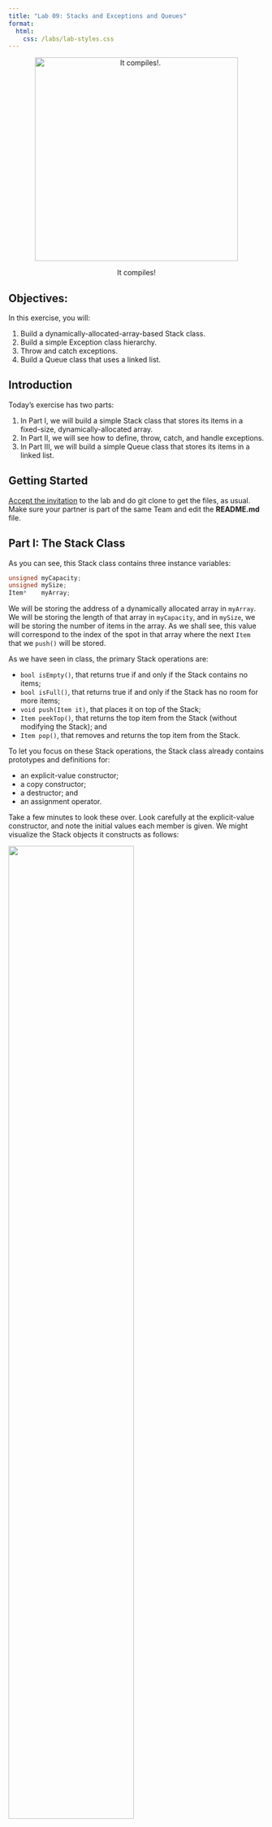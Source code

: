 ```yaml
---
title: "Lab 09: Stacks and Exceptions and Queues"
format: 
  html:
    css: /labs/lab-styles.css
---
```


<center>

<figure>

<img src="/images/labs/lab09/lab09-header.jpg" alt="It compiles!." width="400"/>

<figcaption>It compiles!</figcaption>

</figure>

</center>

## Objectives:

In this exercise, you will:

1.  Build a dynamically-allocated-array-based Stack class.
2.  Build a simple Exception class hierarchy.
3.  Throw and catch exceptions.
4.  Build a Queue class that uses a linked list.

## Introduction

Today's exercise has two parts:

1.  In Part I, we will build a simple Stack class that stores its items in a fixed-size, dynamically-allocated array.
2.  In Part II, we will see how to define, throw, catch, and handle exceptions.
3.  In Part III, we will build a simple Queue class that stores its items in a linked list.

## Getting Started

[Accept the invitation](){target="_blank"} to the lab and do git clone to get the files, as usual. Make sure your partner is part of the same Team and edit the **README.md** file.

## Part I: The Stack Class

As you can see, this Stack class contains three instance variables:

``` cpp
unsigned myCapacity;
unsigned mySize;
Item*    myArray;
```

We will be storing the address of a dynamically allocated array in `myArray`. We will be storing the length of that array in `myCapacity`, and in `mySize`, we will be storing the number of items in the array. As we shall see, this value will correspond to the index of the spot in that array where the next `Item` that we `push()` will be stored.

As we have seen in class, the primary Stack operations are:

-   `bool isEmpty()`, that returns true if and only if the Stack contains no items;
-   `bool isFull()`, that returns true if and only if the Stack has no room for more items;
-   `void push(Item it)`, that places it on top of the Stack;
-   `Item peekTop()`, that returns the top item from the Stack (without modifying the Stack); and
-   `Item pop()`, that removes and returns the top item from the Stack.

To let you focus on these Stack operations, the Stack class already contains prototypes and definitions for:

-   an explicit-value constructor;
-   a copy constructor;
-   a destructor; and
-   an assignment operator.

Take a few minutes to look these over. Look carefully at the explicit-value constructor, and note the initial values each member is given. We might visualize the Stack objects it constructs as follows:

![](/images/labs/lab09/lab09-diagram.png){width="70%"}

Take a minute to look over **tests.cpp** to see the tests it contains. Note that part of the test is commented out. Leave this part commented out for now; we will be uncommenting it in Part II.

Build the project (`make all`) and run tester (`./tester`). Verify that everything works correctly at the outset.

### The isEmpty() Method

Our explicit constructor gives us the ability to define Stack objects with a given capacity. Since these Stack objects are initially empty (i.e., they contain no items), the first operation we will build is the `isEmpty()` method.

In **tests.cpp**, uncomment the `TEST_CASE` that tests `isEmpty()`. Compile and run the test. You should see an error message indicating that `isEmpty()` does not exist.

In **Stack.h**, add a prototype for `isEmpty()` to the class. Recompile and rerun. You should now see a linking error, since `isEmpty()` has been prototyped but not defined.

In **Stack.cpp**, add a definition for `isEmpty()` that will pass the tests. This definition should be as simple as possible (e.g., a single line). If you get stuck, here is a [hint](/labs/lab09-hint.qmd), but don't use it unless you have to.

Recompile and rerun your test. Continue when you pass the test.

### The push(), peekTop(), and isFull() Methods

The other operations only work correctly on a non-empty Stack, so before we can test them, we need to be able to add items to a Stack. Since the `push()` method allows us to add items to a Stack, we will build that method; and since pushing items onto a stack can fill it, we will also build the `isFull()` and `peekTop()` methods.

In **tests.cpp**, uncomment the `TEST_CASE` that tests `testPushPeekTopAndIsFull()`. Take a moment to look over the tests it contains. The first test constructs a stack with capacity 1 and pushes an item onto it. We might visualize this stack as follows:

![](/images/labs/lab09/lab09-diagram01.png){width="55%"}

The second test constructs a stack with capacity 3 and pushes an item onto it. We might visualize this stack as follows:

![](/images/labs/lab09/lab09-diagram02.png){width="70%"}

The test then pushes a second item onto the stack:

![](/images/labs/lab09/lab09-diagram03.png){width="70%"}

The test then pushes a third item onto the stack, filling it:

![](/images/labs/lab09/lab09-diagram04.png){width="70%"}

Compile and run the test. You should see error messages indicating that `push()`, `peekTop()`, and `isFull()` do not exist.

In **Stack.h**, add a prototype for `isFull()` to the class. Recompile. Next, add a prototype for `peekTop()` to the class. Recompile. You should now see just the error for `push()`. Add a prototype for `push()`; then recompile. You should now get only linking errors, since `isFull()`, `peekTop()`, and `push()` have been declared in **Stack.h** but not defined.

In **Stack.cpp**, add a definition for `isFull()`. This definition should be as simple as possible (e.g., a single line).

Save/compile, and verify that the linking error for `isFull()` goes away. (The errors for `peekTop()` and `push()` should still be there.)

Define the `peekTop()` method. Save/recompile, and verify that what you have written compiles without errors. (You should still see a linking error for `push()`.) Note that you do not have to handle the case (now) when you try to `peekTop()` on an empty Stack.

Define the `push()` method. Save/recompile, and verify that what you have written compiles and links without errors. (Again, do not worry about exceptional cases, yet.)

Run the tests. If you pass the tests, congratulations! If not, use the diagrams above to go back and fix your `push()`, `peekTop()`, and/or `isFull()` methods. If you get stuck, here are hints for [push()](/labs/lab09-hint-push.qmd), [peekTop()](lab09-hint-peektop.qmd), and [isFull()](/labs/lab09-hint-isfull.qmd), but only use them if you have to.

Continue when your methods pass all the tests.

### The pop() Method

Our sole remaining operation is the `pop()` method, that removes and returns the top value from the Stack.

In **tests.cpp**, uncomment the `TEST_CASE` for `testPop()`. Compile and run the test. You should see an error message indicating that `pop()` does not exist.

In **Stack.h**, add a prototype for `pop()` to the class. Recompile and rerun. You should now see a linking error, since `pop()` has a prototype but no definition.

In **Stack.cpp**, add a definition for `pop()` that will pass `testPop()`. For now, this definition should be as simple as possible (e.g., it can be as short as a single line). If you get stuck, here is a [hint](/labs/lab09-hint-pop.qmd), but don't use it unless you have to.

Recompile and rerun your test. Continue when you pass the test.

## Part II: Exceptions

We now have a working Stack class, but it is lacking any error-handling capability. For example, what happens if a person pops an empty stack, or pushes an item onto a full stack? In Part II of today's exercise, we introduce C++'s **programmer-defined exception** mechanism, which provides a graceful way of handling such problems.

As we have seen with the C++ standard exceptions, an **exception** is an out-of-the-ordinary occurrence. The C++ standard exception classes in `<stdexcept>` are necessarily very general, describing broad categories of things that might go wrong. When you want to more precisely indicate what is going wrong, C++ lets us create our own exception classes.

In C++, a method that wants to indicate that something exceptional has occurred can **throw** an exception object back to the caller of the method. The pattern for the throw statement is:

``` cpp
throw ExceptionType(arguments);
```

This constructs an exception object of type `ExceptionType` and throws it to the caller -- the subprogram that invoked the currently running method, terminating that method.

Back in the caller, the call to that method can be "wrapped" in a **try-catch block**, whose form is as follows:

``` cpp
try {
  // risky code -- might throw an exception
} catch (const ExceptionType & exceptionParameter) {
  // handler code -- to be executed if the exception occurs
}
```

The try block tries to perform the "risky code". If that code works without throwing the exception, control skips past the catch block to whatever follows it. But if the "risky code" throws the exception named in the catch, then control is transferred to the "handler" code in the catch block, which does whatever is appropriate.

Note that since `ExceptionType` is pretty much always a class, it is preferable to define the catch block's parameter as a const-reference parameter. This has two advantages over using a value parameter: (i) it avoids the copying associated with a value parameter, and (ii) it lets this catch block catch exceptions of this exception-class or any subclasses derived from that class. We make it a const reference (i.e., read-only reference) parameter because the catch block should not make any changes to that parameter.

### Catching Exceptions

In **tests.cpp**, uncomment the following line in `TEST_CASE "testPop()"`:

``` cpp
REQUIRE_THROWS_AS(s1.peekTop(), StackException);
```

This block tries to send the `peekTop()` message to an empty stack, and then catches the exception that should be thrown.

Save/recompile your project. You should get several errors, because `StackException` has not been defined. Verify that that is the cause of your errors, then continue.

### The StackException Class

One way to provide exceptions for our Stack class is to define a separate `StackException` class that our Stack class can use when something goes wrong. Inspect the file **StackException.h** which contains such a class.

The class has two instance variables:

-   `myLocation`, to which a method can pass its name (to indicate the exact method in which something went wrong); and
-   `myMessage`, to which a method can pass a description of what is wrong.

The `StackException` constructor initializes these members using values it receives through its parameters. For example, if at the beginning of the `pop()` method, we find that the stack is empty, we can build an exception like this:

``` cpp
StackException("pop()", "stack is empty")
```

(don't do this yet in your code)

If at the beginning of the the `push()` method, we find that the stack is full, we can build an exception like this:

``` cpp
StackException("push()", "stack is full")
```

The `asString()` method generates a string representation of these values, accompanied by some descriptive labels.

At the bottom of **StackException.h**, there is a definition of `operator<<` that lets us output a `StackException` using the usual C++ stream-insertion operator.

At the beginning of **Stack.h**, uncomment the `#include` directive that includes `StackException.h`.

After making these changes, save/recompile your project. If all is well, your project should compile correctly (but not run correctly yet). If not, find and correct the syntax error(s).

When your project compiles correctly, run it. You should see an execution halt in the `"testPop()"` test case. The problem is that our `testPop()` method now expects a `StackException` to be thrown when we send the `peekTop()` message to an empty Stack. Continue, and we will see how to accomplish this.

### Throwing Exceptions

Now that we have created a `StackException` class by which we can precisely describe unusual circumstances, we can use that class in our Stack methods. As mentioned previously, a method that detects a problematic circumstance can **throw** an exception. For example, if the stack is empty, there is no top item for the `peekTop()` method to return, in which case we might make it throw a `StackException`, as follows:

``` cpp
Item Stack::peekTop() const {
  if (isEmpty()) {
      throw StackException("peekTop()", "stack is empty");
  } 
  return myArray[mySize - 1];
}
```

Make the changes seen above. Recompile and rerun your project. With these changes, what you have written should pass all the tests. Continue when it does so.

### The Explicit-Value Constructor

Uncomment the `REQUIRES_THROWS_AS` code in the "constructors" test case. Then save/compile your project. Run it, and verify that it fails.

Using what we did with `peekTop()` as a model, modify the Stack constructor so that if capacity is not a positive number, the constructor throws a `StackException` with the message `Stack(capacity): capacity must be positive!`.

Continue when your project passes all tests.

### The pop() Method

Uncomment all the rest of the `REQUIRES_THROWS_AS` tests in the "testPop()" test case. Then save/compile your project. Run it, and verify that it fails.

Using what we did with `peekTop()` as a model, modify `pop()` so that it throws a `StackException` with the message `pop(): stack is empty!`. In case you get stuck, here is a [hint](/labs/lab09-hint-pop2.qmd), but don't use it unless you need to. Continue when your project passes all tests.

### The push() Method

Our final operation is the `push()` operation. Uncomment the `REQUIRE_THROWS_AS` tests "testPushPeekTopAndIsFull()". Then save/recompile, and verify that your project no longer passes the test.

Using what we did previously as a model, modify `push()` so that it throws a StackException with the message `push(): stack is full!`. In case you get stuck, here is a [hint](/labs/lab09-hint-push2.qmd), but don't use it unless you need to.

Continue when your project passes all tests.

### The Other Operations

Now that you have tested the stack operations, uncomment the remaining test cases and verify that the other Stack operations pass their tests. (I see 57 assertions in 6 test cases that pass.)

Congratulations! You now have a full-featured (array-based) Stack class at your disposal!

## Part III: Queue, using a Linked List

We have talked about the best way to implement a Queue using a linked list -- insert at the tail of the queue and remove from the front of the queue. And, you have code from Lab 6 in which you implemented and tested a linked list -- so you shouldn't have to do too much to adapt that code to represent the Queue ADT.

Look at the **Queue.h** and **Queue.cpp** files in the repository. The methods are there, but they are all empty. Now, go find your code from Lab 6, and fill in the methods, copying (and adapting) code from there. This shouldn't take long. The only code you may have to implement is the `remove()` code -- which removes the item from the front of the linked list.

You may wonder why we have a `isFull()` method that will always return **false** when we implement the queue using a linked list. Why even have it? The answer is that the user of the Queue does not know how the Queue is implemented, so they don't know that the Queue can never be full.

You do NOT have to add any more methods (the linked list implementation has many more methods available, but the Queue has fewer, as it should).

::: callout-caution
**To compile the Queue .h and .cpp files, you have to edit the makefile:**

Change one line -- line 4 -- by adding **Queue.cpp** to the end so that the line now reads:

``` default
SOURCES = Stack.cpp Queue.cpp
```
:::

Now try compiling. You will see many warnings because the methods have not been implemented yet.

NOTE that you do NOT have to templatize the Queue code -- unless you want to.

The biggest part of this assignment is to **write a full set of TEST_CASES in tests.cpp**. You should consult Lab 6's tests and the tests already in **tests.cpp** for the Stack implementation.

::: callout-note
Do not create a test case for the destructor -- it can fail randomly (as it did for me).
:::

When you have implemented and **thoroughly** tested your Queue implementation, you are done.

## Turn In

Don't forget to commit and push your changes.

## Grading Rubric

20 pts total:

-   1: isEmpty() is correct
-   1: isFull() is correct
-   2: peekTop()
-   2: push()
-   2: pop()
-   2: peekTop(), explicit-value constructor, pop(), and push() all throw an exception correctly.
-   8: thorough tests for Queue class.
-   2: code is hospitable (perfectly indented, etc.)

Ways students lost points in the past:

-   -4: missing tests for Queue
-   -4: missing implementation for Queue
-   -2: Your Queue::remove deletes the whole Queue, and the test did not catch this
-   -7: Queue does not compile and no tests for it.
-   -3: Queue::peekBack, ::peekFront, ::add, ::remove, ::isEmpty, and ::Queue to a "myList" field, which does not exist. Missing implementation for destructor
-   -1: Missing test for Queue::remove
-   -1: Need to decrease size in Queue::remove
-   -2: Queue::add does not properly keep list linked, and tests do not catch this (try an add followed by a remove followed by a check--it won't work)

<!-- [^1]: how to add footnotes. -->